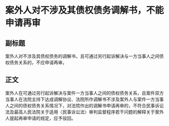 # 案外人对不涉及其债权债务调解书，不能申请再审
## 副标题
案外人对不涉及其债权债务的调解书，且可通过另行起诉解决与一方当事人之间债权债务关系的，不应申请再审。
## 正文
案外人在可通过另行起诉解决与案件一方当事人之间的债权债务关系，且案件双方当事人在法院主持下达成调解协议、法院所作调解书不涉及案外人与案件一方当事人之间的债权债务关系情况下，对法院作出的调解书申请再审的，不符合民事诉讼法及最高人民法院关于适用〈民事诉讼法〉审判监督程序若干问题的解释关于案外人提起再审申请的规定，应予驳回。